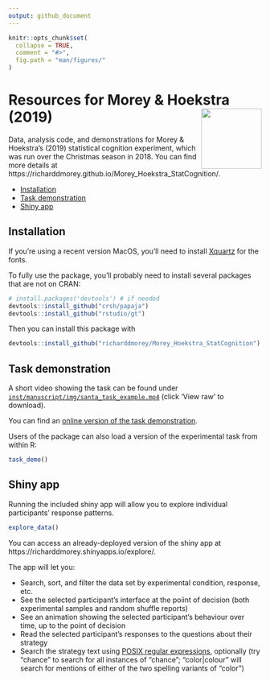 ```yaml
---
output: github_document
---
```


<!-- README.md is generated from README.Rmd. Please edit that file -->

```r
knitr::opts_chunk$set(
  collapse = TRUE,
  comment = "#>",
  fig.path = "man/figures/"
)
```

# Resources for Morey & Hoekstra (2019) <img src="man/figures/logo.png" align="right" alt="" width="120" />

Data, analysis code, and demonstrations for Morey & Hoekstra's (2019) statistical cognition experiment, which was run over the Christmas season in 2018. You can find more details at https://richarddmorey.github.io/Morey_Hoekstra_StatCognition/.


* [Installation](#installation)
* [Task demonstration](#task-demonstration)
* [Shiny app](#shiny-app)

## Installation 

If you're using a recent version MacOS, you'll need to install [Xquartz](https://www.xquartz.org/index.html) for the fonts.

To fully use the package, you'll probably need to install several packages that are not on CRAN:

``` r
# install.packages('devtools') # if needed
devtools::install_github("crsh/papaja")
devtools::install_github("rstudio/gt")
```

Then you can install this package with

``` r
devtools::install_github("richarddmorey/Morey_Hoekstra_StatCognition")
```

## Task demonstration

A short video showing the task can be found under [`inst/manuscript/img/santa_task_example.mp4`](https://github.com/richarddmorey/Morey_Hoekstra_StatCognition/blob/master/inst/manuscript/img/santa_task_example.mp4)  (click 'View raw' to download).

You can find an [online version of the task demonstration](articles/task_demo.html).

Users of the package can also load a version of the experimental task from within R:

``` r
task_demo()
```

## Shiny app

Running the included shiny app will allow you to explore individual participants' response patterns.

``` r
explore_data()
```
You can access an already-deployed version of the shiny app at https://richarddmorey.shinyapps.io/explore/.

The app will let you:

* Search, sort, and filter the data set by experimental condition, response, etc.
* See the selected participant's interface at the poiint of decision (both experimental samples and random shuffle reports)
* See an animation showing the selected participant's behaviour over time, up to the point of decision
* Read the selected participant's responses to the questions about their strategy
* Search the strategy text using [POSIX regular expressions](https://stat.ethz.ch/R-manual/R-devel/library/base/html/regex.html), optionally (try "chance" to search for all instances of "chance"; "color|colour" will search for mentions of either of the two spelling variants of "color")





